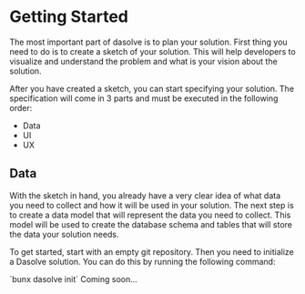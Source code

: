 
# Getting Started

The most important part of dasolve is to plan your solution. First thing you need to do is to create a sketch of your solution. This will help developers to visualize and understand the problem and what is your vision about the solution.

After you have created a sketch, you can start specifying your solution. The specification will come in 3 parts and must be executed in the following order:

- Data
- UI
- UX

## Data

With the sketch in hand, you already have a very clear idea of what data you need to collect and how it will be used in your solution. The next step is to create a data model that will represent the data you need to collect. This model will be used to create the database schema and tables that will store the data your solution needs.




To get started, start with an empty git repository. Then you need to initialize a Dasolve solution. You can do this by running the following command:

<Tabs groupId="language">
  <TabItem value="bun" label="bun" default>
    `bunx dasolve init`
  </TabItem>
  <TabItem value="pip" label="pip">
    Coming soon...
  </TabItem>
</Tabs>
